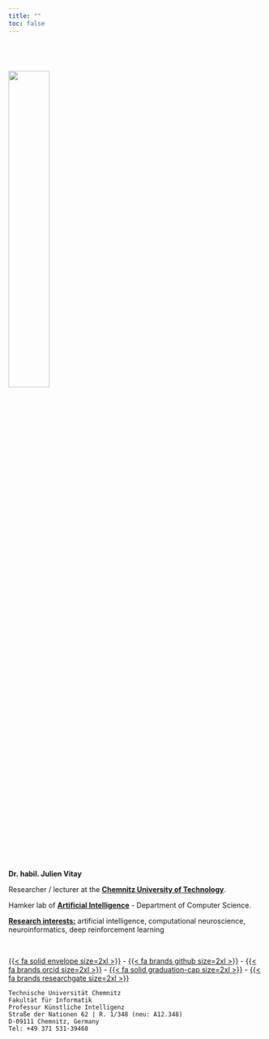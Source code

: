 ```yaml
---
title: ""
toc: false
---
```


:::: {.center style="padding-top: 3em;"}
![](img/trombine.jpg){width=40%}

::: {.title-line}
**Dr. habil. Julien Vitay**
:::

Researcher / lecturer at the [**Chemnitz University of Technology**](http://www.tu-chemnitz.de/).

Hamker lab of [**Artificial Intelligence**](http://www.tu-chemnitz.de/informatik/KI/) - Department of Computer Science.

[**Research interests:**](research.qmd) artificial intelligence, computational neuroscience, neuroinformatics, deep reinforcement learning

<br>

[ {{< fa solid envelope size=2xl >}} ](mailto:julien.vitay@informatik.tu-chemnitz.de) - 
[ {{< fa brands github size=2xl >}} ](https://github.com/vitay) - 
[ {{< fa brands orcid size=2xl >}} ](https://orcid.org/0000-0001-5229-2349) - 
[ {{< fa solid graduation-cap size=2xl >}} ](https://scholar.google.com/citations?user=1t5zJncAAAAJ)
 - 
[ {{< fa brands researchgate size=2xl >}} ](https://www.researchgate.net/profile/Julien-Vitay)


```
Technische Universität Chemnitz
Fakultät für Informatik 
Professur Künstliche Intelligenz 
Straße der Nationen 62 | R. 1/348 (neu: A12.348) 
D-09111 Chemnitz, Germany
Tel: +49 371 531-39468
```

::::